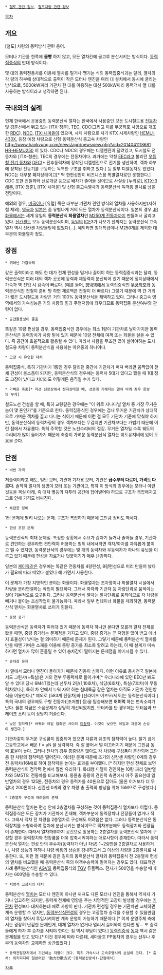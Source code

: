  * [[철도 관련 정보]], [[철도차량 관련 정보]]

[[목차]]
== 개요 ==
[철도] 차량의 동력방식 관련 용어. 

모터나 기관를 한쪽에 '''몰빵''' 하지 않고, 모든 열차칸에 골고루 분산시키는 방식이다. [[동력집중식]]의 반대 방식이다.

몇 대의 동력전용차를 이용해 열차를 밀거나 땡기는 식의 동력집중식과는 달리, 열차의 각 량의 하부에 상대적으로 출력이 작은 모터나 엔진을 여러 대 설치해서 동시에 굴리는 방식으로, 5000kW짜리 기관차 한 대를 이용하는 대신 500kW짜리 동력객차 열 대를 사용하는 방식이라고 생각하면 된다.

== 국내외의 실례 ==
현재 한국에서 운용중인 동력분산식 열차는 한국에서 사용중인 모든 도시철도용 [[전동차]]및 경춘선에서 뛰고 있는 [ITX-청춘], [[TEC]], [[CDC]](그리고 이를 무궁화호 사양으로 개조한 [[RDC]]), [[NDC]], [[ITX-새마을]]이 있으며, 시제 차량으로  차기 KTX 시제차량인 [[HEMU-430X]], 등장 예정 차량으로 신형 동력분산식 중고속 차량인 [[http://www.hankyung.com/news/app/newsview.php?aid=2014041118681 HR-HEMU250]] 이 있다. CDC나 NDC의 경우에는 디젤엔진이 달려있고, 도시철도 전동차와 [ITX-청춘], TEC의 경우에는 전동차이다. 과거에는 약칭 [[EEC]]라고 불리던 [[우등형 전기 동차]]와 [[DEC]][* 전후동력차에 장착된 디젤엔진으로 전기를 생산하여, 객차 하부에 장착된 전동기를 구동하는 독특한 구조를 취하고 있다.] 등 일부 디젤동차도 있었다. NDC는 대부분 폐차상태이고[* 딱 한편성만이 비즈니스용 특별열차로만 운행한다.] CDC 또한 전철화와 선로개량 등으로 배차가 줄어들 것이므로 사실상 [누리로], [http://rigvedawiki.net/r1/wiki.php/KTX#s-2.5.1 KTX-3 해무], [ITX-청춘], [ITX-새마을] 및 신형 중고속열차가 동력분산식 여객용 열차로 남을 전망이다.

해외의 경우, [[미국]]이나 [유럽] 쪽은 대부분 기관차 견인 방식의 열차를 사용하지만(지하철 제외), [[영국]]과 [[일본]]은 좀 유별나게 거의 모든 열차가 동력분산식이다. 일본의 경우 [[JR 화물]]에서는 세계 유일의 '''동력분산식 화물열차'''인 [[M250계 전동차]]까지 만들어서 굴리고 있다. [[신칸센]]도 모두 동력분산식이며, [[독일]]의 [[ICE]]3가 나오기 전까지는 동력분산식 고속열차 역시 신칸센 차량들밖에 없었다(...). 예외라면 침대특급이나 M250계를 제외한 대부분의 화물열차 정도.

== 장점 ==

 * 뛰어난 가감속력
같은 출력이라고 해도 한 대가 전체 편성을 밀거나 끌어야 하는 동력집중식과는 달리, 동력분산식은 여러 대의 객차 곳곳에 동력과 제동력이 분산되어 있기 때문에 정지상태에서 가속과 역 진입 시 감속이 빠르다. (예를 들어, [[평택역]]에서 동력집중식인 [[무궁화호]]와 동력분산식인 전철이 준비 땅 하면 제로백은 전철이 더 빠르다) 그렇기 때문에 역 간 거리가 짧은 도시철도용 차량은 거의 100% 동력분산식을 채택하고 있다. 그러나 중고속 영역에서의 가속성능은 거의 차량의 힘과 주행저항에 좌우되므로 동력집중 분산여부와 관련이 없다.

 * 공간활용성이 좋음
똑같은 10량 편성일 경우, 동력집중식인 경우에는 최소 1량이 기관차로 날아가지만 동력분산식은 동력장치가 차량 밑에 있기 때문에 10량 전체에 여객 또는 화물을 실을 수 있다. 즉 공간이 효율적으로 활용될 수 있다. 따라서 사람을 무조건 많이 실어야하는 도시철도용 차량이 동력분산식을 사용하는 이유중의 하나이다.

 * 고장 시 유연한 대처
동력집중식, 특히 기관차가 1량인 경우 달리던 중간에 기관차가 퍼져 버리면 꼼짝없이 전체 편성이 올스톱이 되지만, 동력분산식의 경우에는 동력차 5대가 있다고 했을 때 1대 정도 고장이 났다고 치더라도 어떻게든 움직일 수가 있다.

 * 가벼운 축중[* 직선 선로상에서 정지상태일 때, 선로에 가해지는 열차 바퀴 좌우 한쌍의 무게]
철도노선 건설을 할 때, 특히 교량같은 경우에는 "이 위로 지나다닐 열차 중 가장 무거운 놈이 몇 톤인가"를 기준으로 한다. 동력집중식인 경우에는 겁내 무거운 기관차가 상대적으로 가벼운 객차를 끌고 다니는 식이기 때문에 이런 걸 모두 기관차 기준에 맞춰야 하지만, 동력분산식의 동력차량의 경우 객차보다는 무겁지만 기관차보다는 가볍기 때문에 이런 점에서 자유롭다. 특히 주목할 것은 노선수리비의 절감. 무거운 열차일 수록 궤도의 수리비가 많이 들어가기 때문에 축중이 가벼운 동력분산식 열차는 궤도유지비에 있어 도움을 준다. 

== 단점 ==

 * 비싼 가격 
저출력이라고 해도, 일반 모터, 기관과 기차용 모터, 기관은 '''급수부터 다르며, 가격도 다르다.''' 솔직히 열차의 생명이 모터 또는 기관이고, 특히 이 방식의 경우에는 모터나 이런 것등을 객실 아래, 즉 대차 옆등의 자투리 공간에 집어넣어야 하므로 구조가 복잡해지고 그로 인해 가격도 비싸진다.

 * 복잡한 정비
1번 문제에 딸려 나오는 문제. 구조가 복잡하기 때문에 그만큼 정비도 빡세다.

 * 편성 조정 문제 
동력분산식의 최대 문제점. 특정한 상황에서 수요가 갑자기 늘거나 줄어들 경우, 기관차로 견인하는 경우라면 견인력이 허용하는 범위 내에서라면 객차/화차를 자유롭게 붙이고 뗄 수 있지만, 동력분산식의 경우에는 몇 개의 동력차와 무동력차가 하나의 유닛을 이루고 있기 때문에 편성을 자르거나 덧붙이기가 매우 난감하다.

일본의 [[케이큐]]같은 경우에는 똑같은 전동차를 4량편성, 8량편성으로 미리 만들어 놨다가 필요에 따라 떼었다 붙였다 해 가면서 사용한다.

이 문제가 가장 치명적인 분야는 화물이다. 화물열차는 조차장이나 화물열차 시설에서 차량을 분리연결하는 작업이 필요하다. 그래서 화차와 기관차 등 차량단위로 움직이는 것이 기본적으로 요구된다. 그러나 동력분산식 열차는 열차단위로 움직이므로 각 차량을 빼거나 붙이는 조성작업이 불가능하다. 따라서 일부 컨테이너 화물을 제외하면, 동력분산식 열차는 화물열차로 쓰이기 힘들다.

 * 중량 증가
동력분산식은 동력차가 여러대 있기 때문에 동력차 하나만 본다면 모를까 열차 전체를 봤을 때엔, 중량 증가라는 문제점을 가지고 있다. 중량 증가는 곧 저항을 많이 받고 에너지 효울성이 낮다는 걸 의미하기 때문에 문제가 된다. 그렇기 때문에 동력분산식 열차를 만들 때엔 가벼운 소재를 이용해 중량 증가를 최소화 할려고 하는데, 이 때 설계가 미숙하다면 열차가 많이 흔들릴 수 있어 승차감이 떨어지는 문제점을 야기시킬 수 있다.

 * 승차감 문제 
차 밑에서 모터나 엔진이 돌아가기 때문에 진동이 심하다. 이런 이유로 동차천국 일본에서도 그린샤(=특실)은 거의 전부 무동력차로 들어가며[* 우리나라에 있던 EEC만 봐도 알 수 있다! 당시 6M4T였는데 선두차 2량(1,10호차), 식당(6호차), 특실(7호차)이 무동력차였다.], 특히 차 안에서 누워 자야 하는 침대특급 같은 열차는 아직도 기관차 견인방식을 이용한다.[* 예외로 [583계 전동차]와 [선라이즈 이즈모/세토]는 동력분산식이다.] 특히 국내의 경우에도 구형 전동차([초저항] 등)을 탑승해보면 '''꺼어억''' 하는 변속소리가 난다. 물론 지금은 소음문제가 상당히 개선되었지만, 모터카를 탄 경우에는 모터음과 브레이크 소리 등이 상당히 거슬린다. 

 * 낮은 점착력[* 바퀴와 레일 접촉면 사이의 [[마찰력]]. 이것이 낮으면 레일과 차륜에 손상이 생긴다.]
기관차같이 무거운 구성품이 집중되어 있으면 차륜과 궤조의 점착력이 높다. 알기 쉽게 고등학교에서 배운 f = μN 을 생각하자. 즉 잘 붙어서 덜 미끄러지기 때문에 그만큼 동력 효율이 높다. 그러나 전차의 경우 총중량은 많아도 각 차량에 구성품이 분산되어 그만큼 한 차량의 점착력은 떨어진다. 이러한 문제 때문에 초기의 신칸센 차량인 0계의 경우 전 동력차(16M)로 하여 점착력을 높이는 효과를 부여했다. [* 하지만 편성 전체로 보면 동력분산식이 점착력 면에서 훨씬 유리하다. 특대형 디젤이 견인하는 10량 짜리 일반열차와 5M5T의 전동차를 비교해보자. 동륜총 중량이 견인력 측면에서 아주 중요한데 일반열차의 경우 125톤, 전동차의 경우 동력차를 40톤으로 잡아도 (물론 이거보다 더 무겁다) 200톤이다. 신칸센 0계의 경우 차량 총 출력의 향상을 위해 16M으로 구성했다.]

 * 2층열차 구성에 어려움이 존재 
동력분산식 열차는 편성 안에 2층열차를 구성하는 것이 동력집중식 열차보다 어렵다. 동력집중식은 모든 장치가 기관차에 존재해, 객차부분에 동력장치나 전장품이 없거나 적다. 그래서 객차 전 차량을 2층열차로 구성해도 어려움은 없다. 그러나 동력분산식은 동력장치를 소형화하여 열차에 분산시키는 방식이므로 객차부분에도 동력장치와 전장품이 존재한다. 따라서 열차하부까지 공간으로 활용하는 2층열차를 동력분산식 열차에 구성할 경우 동력장치와 전장품을 더욱 압축시켜야하는 애로사항이 존재한다. 따라서 동력분산식 열차는 편성 안의 부수차(동력차가 아닌 차량) 1~2량만을 2층열차로 사용하거나, 차량 성능의 저하나 차량 비용의 상승을 감내하고서 그 이상의 차량을 2층열차로 사용한다. 또, 이런 점 때문에 같은 길이의 동력분산식 열차와 동력집중식 전 2층열차 편성의 열차를 비교했을 때 동력분산식 쪽의 여객수송력이 떨어지는 경우도 있다. 대표적인 사례 동력분산식인 [[AGV]]와 동력집중식의 [[TGV]] 듀플렉스. 전자가 500명을 수송할 때 후자는 600명을 수송할 수 있다.

 * 치명적 고장시의 대처
동력분산식 [[열차]]는 모터나 엔진이 하나만 꺼져도 다른 모터나 엔진을 통해서 역까지 가거나 입고하면 되지만, 동력계 전체에 영향을 주는 치명적인 고장이 발생할 경우에는 [[기관차]] 편성보다 대처하는데 애로 사항이 핀다. 기관차 편성일 경우는 기관차만 교체하면 계속 운행할 수 있지만, [[동력분산식]]편성의 경우는 고장열차 승객을 수용할 수 있을만큼의 열차를 찾아서 투입시켜야만 계속 운행이 가능하기 때문이다.[* 이게 운영주체 측에서는 굉장히 난감한 문제인게, 대체 열차가 없거나 멀리서 끌어와야 한다면 망... 또 승객들에게 하차 후 승차를 시켜야 한다는 점 역시 부담이 있다.] [[동력집중식]] [[동차]] 역시 같은 문제점을 안고 있다.[* 이건 경우에 따라 다른데, 새마을호 PP동차의 경우는 선두나 후부의 동력차만 교체하면 상관없었다.]

 * 동력전달장치에서 기인하는 저항이 크다. 특히 가속시나 고속주행시의 손실이 크다. [* 출처: 위키피디아 일본어판 '動力分散方式'(동력분산방식)-단점에서]

[[각주]]
